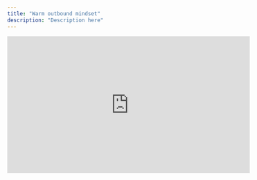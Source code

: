 ```yaml
---
title: "Warm outbound mindset"
description: "Description here"
---
```


<iframe
  width="560"
  height="315"
  src="https://www.youtube.com/embed/62S2lQeWC3g?si=0c1Yf0uDVBwUNPZr"
  title="YouTube video player"
  frameborder="0"
  allow="accelerometer; autoplay; clipboard-write; encrypted-media; gyroscope; picture-in-picture"
  allowfullscreen
></iframe>



